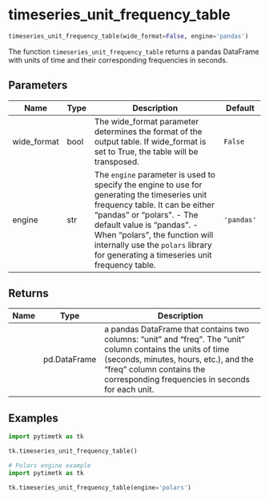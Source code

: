 # timeseries_unit_frequency_table { #pytimetk.timeseries_unit_frequency_table }

```python
timeseries_unit_frequency_table(wide_format=False, engine='pandas')
```

The function `timeseries_unit_frequency_table` returns a pandas DataFrame
with units of time and their corresponding frequencies in seconds.

## Parameters {.doc-section .doc-section-parameters}

| Name        | Type   | Description                                                                                                                                                                                                                                                                                                                    | Default    |
|-------------|--------|--------------------------------------------------------------------------------------------------------------------------------------------------------------------------------------------------------------------------------------------------------------------------------------------------------------------------------|------------|
| wide_format | bool   | The wide_format parameter determines the format of the output table. If wide_format is set to True, the table will be transposed.                                                                                                                                                                                              | `False`    |
| engine      | str    | The `engine` parameter is used to specify the engine to use for generating the timeseries unit frequency table. It can be either "pandas" or "polars".      - The default value is "pandas".      - When "polars", the function will internally use the `polars` library     for generating a timeseries unit frequency table. | `'pandas'` |

## Returns {.doc-section .doc-section-returns}

| Name   | Type         | Description                                                                                                                                                                                                                           |
|--------|--------------|---------------------------------------------------------------------------------------------------------------------------------------------------------------------------------------------------------------------------------------|
|        | pd.DataFrame | a pandas DataFrame that contains two columns: "unit" and "freq". The "unit" column contains the units of time (seconds, minutes, hours, etc.), and the "freq" column contains the corresponding frequencies in seconds for each unit. |

## Examples {.doc-section .doc-section-examples}

```python
import pytimetk as tk

tk.timeseries_unit_frequency_table()
```

```python
# Polars engine example
import pytimetk as tk

tk.timeseries_unit_frequency_table(engine='polars')
```